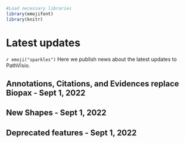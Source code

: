 
```r
#Load necessary libraries
library(emojifont)
library(knitr)

```

# Latest updates {#latest-updates -}

`r emoji("sparkles")` Here we publish news about the latest updates to PathVisio. 



## Annotations, Citations, and Evidences replace Biopax - Sept 1, 2022 {-} 


## New Shapes - Sept 1, 2022 {-} 


## Deprecated features - Sept 1, 2022 {-} 

